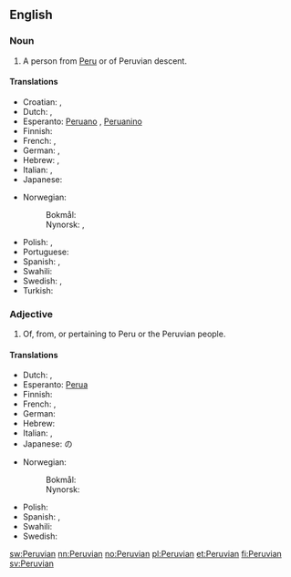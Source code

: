 ==English==

===Noun===
{{en-noun}}

# A person from [[Peru]] or of Peruvian descent.

====Translations====
{{trans-top|person from Peru}}
* Croatian: {{t|hr|Peruanac|m}}, {{t|hr|Peruanka|f}}
* Dutch: {{t-|nl|Peruaan|m}}, {{t-|nl|Peruaanse|f}}
* Esperanto: [[Peruano]] {{m}}, [[Peruanino]] {{f}}
* Finnish: {{t+|fi|perulainen}}
* French: {{t+|fr|Péruvien|m}}, {{t+|fr|Péruvienne|f}}
* German: {{t+|de|Peruaner|m}}, {{t+|de|Peruanerin|f}}
* Hebrew: {{t+|he|פרואני|m}}, {{t-|he|פרואנית|f}}
* Italian: {{t-|it|peruviano|m}}, {{t-|it|peruviana|f}}
* Japanese: {{t|ja|ペルー人|tr=Perūjin}}
{{trans-mid}}
* Norwegian:
*: Bokmål: {{t|nb|peruaner|m}}
*: Nynorsk: {{t|nn|peruan|m}}, {{t|nn|peruanar|m}}
* Polish: {{t+|pl|Peruwiańczyk|m}}, {{t+|pl|Peruwianka|f}}
* Portuguese: {{t|pt|peruano|m}}
* Spanish: {{t+|es|peruano|m}}, {{t-|es|peruana|f}}
* Swahili: {{t|sw|Mperuu}}
* Swedish: {{t+|sv|peruan|m}}, {{t+|sv|peruanska|f}}
* Turkish: {{t|tr|Perulu}}
{{trans-bottom}}

===Adjective===
{{en-adj|-}}

# Of, from, or pertaining to Peru or the Peruvian people.

====Translations====
{{trans-top|pertaining to Peru}}
* Dutch: {{t-|nl|Peruaans}}, {{t-|nl|Peruaanse}}
* Esperanto: [[Perua]]
* Finnish: {{t+|fi|perulainen}}
* French: {{t+|fr|péruvien|m}}, {{t+|fr|péruvienne|f}}
* German: {{t+|de|peruanisch}}
* Hebrew: {{t-|he|פרואנית|f}}
* Italian: {{t-|it|peruviano|m}}, {{t-|it|peruviana|f}}
* Japanese: {{t+|ja|ペルー|tr=Perū}}の
{{trans-mid}}
* Norwegian:
*: Bokmål: {{t|nb|peruansk}}
*: Nynorsk: {{t|nn|peruansk}}
* Polish: {{t+|pl|peruwiański|m}}
* Spanish: {{t+|es|peruano|m}}, {{t-|es|peruana|f}}
* Swahili: {{t|sw|Kiperuu}}
* Swedish: {{t+|sv|peruansk}}
{{trans-bottom}}

[[sw:Peruvian]]
[[nn:Peruvian]]
[[no:Peruvian]]
[[pl:Peruvian]]
[[et:Peruvian]]
[[fi:Peruvian]]
[[sv:Peruvian]]